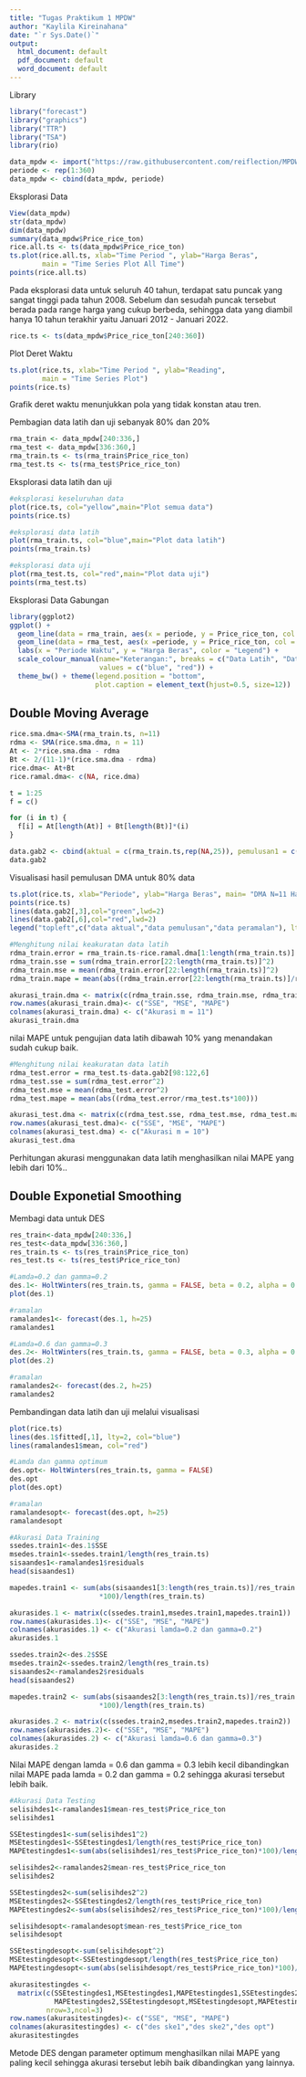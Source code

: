 ```yaml
---
title: "Tugas Praktikum 1 MPDW"
author: "Kaylila Kireinahana"
date: "`r Sys.Date()`"
output: 
  html_document: default
  pdf_document: default
  word_document: default
---
```


Library
```r
library("forecast")
library("graphics")
library("TTR")
library("TSA")
library(rio)

```


```r
data_mpdw <- import("https://raw.githubusercontent.com/reiflection/MPDW/main/Data/Cerial%20Prices.csv")
periode <- rep(1:360)
data_mpdw <- cbind(data_mpdw, periode)
```

Eksplorasi Data

```r
View(data_mpdw)
str(data_mpdw)
dim(data_mpdw)
summary(data_mpdw$Price_rice_ton)
rice.all.ts <- ts(data_mpdw$Price_rice_ton)
ts.plot(rice.all.ts, xlab="Time Period ", ylab="Harga Beras", 
        main = "Time Series Plot All Time")
points(rice.all.ts)
```
Pada eksplorasi data untuk seluruh 40 tahun, terdapat satu puncak yang sangat tinggi pada tahun 2008. Sebelum dan sesudah puncak tersebut berada pada range harga yang cukup berbeda, sehingga data yang diambil hanya 10 tahun terakhir yaitu Januari 2012 - Januari 2022.

```r
rice.ts <- ts(data_mpdw$Price_rice_ton[240:360])
```

Plot Deret Waktu
```r
ts.plot(rice.ts, xlab="Time Period ", ylab="Reading", 
        main = "Time Series Plot")
points(rice.ts)
```
Grafik deret waktu menunjukkan pola yang tidak konstan atau tren.

Pembagian data latih dan uji sebanyak 80% dan 20%
```r
rma_train <- data_mpdw[240:336,]
rma_test <- data_mpdw[336:360,]
rma_train.ts <- ts(rma_train$Price_rice_ton)
rma_test.ts <- ts(rma_test$Price_rice_ton)
```

Eksplorasi data latih dan uji
```r
#eksplorasi keseluruhan data
plot(rice.ts, col="yellow",main="Plot semua data")
points(rice.ts)

#eksplorasi data latih
plot(rma_train.ts, col="blue",main="Plot data latih")
points(rma_train.ts)

#eksplorasi data uji
plot(rma_test.ts, col="red",main="Plot data uji")
points(rma_test.ts)
```

Eksplorasi Data Gabungan
```r
library(ggplot2)
ggplot() + 
  geom_line(data = rma_train, aes(x = periode, y = Price_rice_ton, col = "Data Latih")) +
  geom_line(data = rma_test, aes(x =periode, y = Price_rice_ton, col = "Data Uji")) +
  labs(x = "Periode Waktu", y = "Harga Beras", color = "Legend") +
  scale_colour_manual(name="Keterangan:", breaks = c("Data Latih", "Data Uji"),
                      values = c("blue", "red")) + 
  theme_bw() + theme(legend.position = "bottom",
                     plot.caption = element_text(hjust=0.5, size=12))
```

## Double Moving Average
```r
rice.sma.dma<-SMA(rma_train.ts, n=11)
rdma <- SMA(rice.sma.dma, n = 11)
At <- 2*rice.sma.dma - rdma
Bt <- 2/(11-1)*(rice.sma.dma - rdma)
rice.dma<- At+Bt
rice.ramal.dma<- c(NA, rice.dma)

t = 1:25
f = c()

for (i in t) {
  f[i] = At[length(At)] + Bt[length(Bt)]*(i)
}

data.gab2 <- cbind(aktual = c(rma_train.ts,rep(NA,25)), pemulusan1 = c(rice.sma,rep(NA,25)),pemulusan2 = c(rice.dma, rep(NA,25)),At = c(At, rep(NA,25)), Bt = c(Bt,rep(NA,25)),ramalan = c(rice.ramal.dma, f[-1]))
data.gab2
```

Visualisasi hasil pemulusan DMA untuk 80% data
```r
ts.plot(rice.ts, xlab="Periode", ylab="Harga Beras", main= "DMA N=11 Harga Beras")
points(rice.ts)
lines(data.gab2[,3],col="green",lwd=2)
lines(data.gab2[,6],col="red",lwd=2)
legend("topleft",c("data aktual","data pemulusan","data peramalan"), lty=8, col=c("black","green","red"), cex=0.8)
```

```r
#Menghitung nilai keakuratan data latih
rdma_train.error = rma_train.ts-rice.ramal.dma[1:length(rma_train.ts)]
rdma_train.sse = sum(rdma_train.error[22:length(rma_train.ts)]^2)
rdma_train.mse = mean(rdma_train.error[22:length(rma_train.ts)]^2)
rdma_train.mape = mean(abs((rdma_train.error[22:length(rma_train.ts)]/rma_train.ts[22:length(rma_train.ts)])*100))

akurasi_train.dma <- matrix(c(rdma_train.sse, rdma_train.mse, rdma_train.mape))
row.names(akurasi_train.dma)<- c("SSE", "MSE", "MAPE")
colnames(akurasi_train.dma) <- c("Akurasi m = 11")
akurasi_train.dma
```
nilai MAPE untuk pengujian data latih dibawah 10% yang menandakan sudah cukup baik.

```r
#Menghitung nilai keakuratan data latih
rdma_test.error = rma_test.ts-data.gab2[98:122,6]
rdma_test.sse = sum(rdma_test.error^2)
rdma_test.mse = mean(rdma_test.error^2)
rdma_test.mape = mean(abs((rdma_test.error/rma_test.ts*100)))

akurasi_test.dma <- matrix(c(rdma_test.sse, rdma_test.mse, rdma_test.mape))
row.names(akurasi_test.dma)<- c("SSE", "MSE", "MAPE")
colnames(akurasi_test.dma) <- c("Akurasi m = 10")
akurasi_test.dma
```

Perhitungan akurasi menggunakan data latih menghasilkan nilai MAPE yang lebih dari 10%..


## Double Exponetial Smoothing
Membagi data untuk DES
```r
res_train<-data_mpdw[240:336,]
res_test<-data_mpdw[336:360,]
res_train.ts <- ts(res_train$Price_rice_ton)
res_test.ts <- ts(res_test$Price_rice_ton)
```

```r
#Lamda=0.2 dan gamma=0.2
des.1<- HoltWinters(res_train.ts, gamma = FALSE, beta = 0.2, alpha = 0.2)
plot(des.1)

#ramalan
ramalandes1<- forecast(des.1, h=25)
ramalandes1

#Lamda=0.6 dan gamma=0.3
des.2<- HoltWinters(res_train.ts, gamma = FALSE, beta = 0.3, alpha = 0.6)
plot(des.2)

#ramalan
ramalandes2<- forecast(des.2, h=25)
ramalandes2
```

Pembandingan data latih dan uji melalui visualisasi
```r
plot(rice.ts)
lines(des.1$fitted[,1], lty=2, col="blue")
lines(ramalandes1$mean, col="red")
```

```r
#Lamda dan gamma optimum
des.opt<- HoltWinters(res_train.ts, gamma = FALSE)
des.opt
plot(des.opt)

#ramalan
ramalandesopt<- forecast(des.opt, h=25)
ramalandesopt
```

```r
#Akurasi Data Training
ssedes.train1<-des.1$SSE
msedes.train1<-ssedes.train1/length(res_train.ts)
sisaandes1<-ramalandes1$residuals
head(sisaandes1)

mapedes.train1 <- sum(abs(sisaandes1[3:length(res_train.ts)]/res_train.ts[3:length(res_train.ts)])
                      *100)/length(res_train.ts)

akurasides.1 <- matrix(c(ssedes.train1,msedes.train1,mapedes.train1))
row.names(akurasides.1)<- c("SSE", "MSE", "MAPE")
colnames(akurasides.1) <- c("Akurasi lamda=0.2 dan gamma=0.2")
akurasides.1

ssedes.train2<-des.2$SSE
msedes.train2<-ssedes.train2/length(res_train.ts)
sisaandes2<-ramalandes2$residuals
head(sisaandes2)

mapedes.train2 <- sum(abs(sisaandes2[3:length(res_train.ts)]/res_train.ts[3:length(res_train.ts)])
                      *100)/length(res_train.ts)

akurasides.2 <- matrix(c(ssedes.train2,msedes.train2,mapedes.train2))
row.names(akurasides.2)<- c("SSE", "MSE", "MAPE")
colnames(akurasides.2) <- c("Akurasi lamda=0.6 dan gamma=0.3")
akurasides.2
```
Nilai MAPE dengan lamda = 0.6 dan gamma = 0.3 lebih kecil dibandingkan nilai MAPE pada lamda = 0.2 dan gamma = 0.2 sehingga akurasi tersebut lebih baik.

```r
#Akurasi Data Testing
selisihdes1<-ramalandes1$mean-res_test$Price_rice_ton
selisihdes1

SSEtestingdes1<-sum(selisihdes1^2)
MSEtestingdes1<-SSEtestingdes1/length(res_test$Price_rice_ton)
MAPEtestingdes1<-sum(abs(selisihdes1/res_test$Price_rice_ton)*100)/length(res_test$Price_rice_ton)

selisihdes2<-ramalandes2$mean-res_test$Price_rice_ton
selisihdes2

SSEtestingdes2<-sum(selisihdes2^2)
MSEtestingdes2<-SSEtestingdes2/length(res_test$Price_rice_ton)
MAPEtestingdes2<-sum(abs(selisihdes2/res_test$Price_rice_ton)*100)/length(res_test$Price_rice_ton)

selisihdesopt<-ramalandesopt$mean-res_test$Price_rice_ton
selisihdesopt

SSEtestingdesopt<-sum(selisihdesopt^2)
MSEtestingdesopt<-SSEtestingdesopt/length(res_test$Price_rice_ton)
MAPEtestingdesopt<-sum(abs(selisihdesopt/res_test$Price_rice_ton)*100)/length(res_test$Price_rice_ton)

akurasitestingdes <-
  matrix(c(SSEtestingdes1,MSEtestingdes1,MAPEtestingdes1,SSEtestingdes2,MSEtestingdes2,
           MAPEtestingdes2,SSEtestingdesopt,MSEtestingdesopt,MAPEtestingdesopt),
         nrow=3,ncol=3)
row.names(akurasitestingdes)<- c("SSE", "MSE", "MAPE")
colnames(akurasitestingdes) <- c("des ske1","des ske2","des opt")
akurasitestingdes
```
Metode DES dengan parameter optimum menghasilkan nilai MAPE yang paling kecil sehingga akurasi tersebut lebih baik dibandingkan yang lainnya.